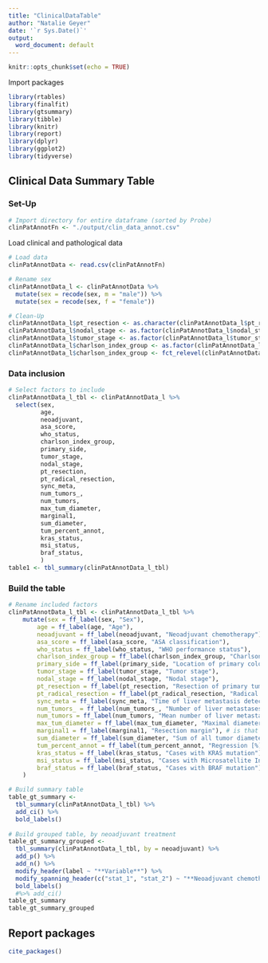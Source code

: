 ```yaml
---
title: "ClinicalDataTable"
author: "Natalie Geyer"
date: '`r Sys.Date()`'
output:
  word_document: default
---
```


```r
knitr::opts_chunk$set(echo = TRUE)
```

Import packages
```r
library(rtables)
library(finalfit)
library(gtsummary)
library(tibble)
library(knitr)
library(report)
library(dplyr)
library(ggplot2)
library(tidyverse)
```

## Clinical Data Summary Table

### Set-Up
```r
# Import directory for entire dataframe (sorted by Probe)
clinPatAnnotFn <- "./output/clin_data_annot.csv"
```

Load clinical and pathological data
```r
# Load data
clinPatAnnotData <- read.csv(clinPatAnnotFn)

# Rename sex
clinPatAnnotData_l <- clinPatAnnotData %>% 
  mutate(sex = recode(sex, m = "male")) %>% 
  mutate(sex = recode(sex, f = "female")) 

# Clean-Up 
clinPatAnnotData_l$pt_resection <- as.character(clinPatAnnotData_l$pt_resection)
clinPatAnnotData_l$nodal_stage <- as.factor(clinPatAnnotData_l$nodal_stage)
clinPatAnnotData_l$tumor_stage <- as.factor(clinPatAnnotData_l$tumor_stage)
clinPatAnnotData_l$charlson_index_group <- as.factor(clinPatAnnotData_l$charlson_index_group)
clinPatAnnotData_l$charlson_index_group <- fct_relevel(clinPatAnnotData_l$charlson_index_group, "6-8", "9", "10-14") 
```

### Data inclusion
```r
# Select factors to include
clinPatAnnotData_l_tbl <- clinPatAnnotData_l %>% 
  select(sex, 
         age,
         neoadjuvant,
         asa_score,
         who_status, 
         charlson_index_group,
         primary_side, 
         tumor_stage, 
         nodal_stage,
         pt_resection,
         pt_radical_resection,
         sync_meta, 
         num_tumors_, 
         num_tumors,
         max_tum_diameter,
         marginal1, 
         sum_diameter, 
         tum_percent_annot, 
         kras_status,
         msi_status,
         braf_status,
         ) 
table1 <- tbl_summary(clinPatAnnotData_l_tbl)
```

### Build the table 
```r
# Rename included factors 
clinPatAnnotData_l_tbl <- clinPatAnnotData_l_tbl %>%
    mutate(sex = ff_label(sex, "Sex"),
        age = ff_label(age, "Age"),
        neoadjuvant = ff_label(neoadjuvant, "Neoadjuvant chemotherapy"),
        asa_score = ff_label(asa_score, "ASA classification"),
        who_status = ff_label(who_status, "WHO performance status"), 
        charlson_index_group = ff_label(charlson_index_group, "Charlson comorbidity index"),
        primary_side = ff_label(primary_side, "Location of primary colon and rectal cancer"), 
        tumor_stage = ff_label(tumor_stage, "Tumor stage"),
        nodal_stage = ff_label(nodal_stage, "Nodal stage"), 
        pt_resection = ff_label(pt_resection, "Resection of primary tumour"),
        pt_radical_resection = ff_label(pt_radical_resection, "Radical resection of primary tumor"), 
        sync_meta = ff_label(sync_meta, "Time of liver metastasis detection"), 
        num_tumors_ = ff_label(num_tumors_, "Number of liver metastases"), # is that correct? OBS!
        num_tumors = ff_label(num_tumors, "Mean number of liver metastases"), # is that correct? OBS!
        max_tum_diameter = ff_label(max_tum_diameter, "Maximal diameter of metastasis"), # is that correct? OBS!
        marginal1 = ff_label(marginal1, "Resection margin"), # is that correct? OBS!
        sum_diameter = ff_label(sum_diameter, "Sum of all tumor diameters"), # is that correct? OBS! 
        tum_percent_annot = ff_label(tum_percent_annot, "Regression [%]"), # is that correct? OBS!
        kras_status = ff_label(kras_status, "Cases with KRAS mutation"), # is that correct? OBS!
        msi_status = ff_label(msi_status, "Cases with Microsatellite Instability"), # is that correct? OBS!
        braf_status = ff_label(braf_status, "Cases with BRAF mutation"), # is that correct? OBS!
    ) 

# Build summary table
table_gt_summary <- 
  tbl_summary(clinPatAnnotData_l_tbl) %>% 
  add_ci() %>%
  bold_labels()
  
# Build grouped table, by neoadjuvant treatment
table_gt_summary_grouped <- 
  tbl_summary(clinPatAnnotData_l_tbl, by = neoadjuvant) %>% 
  add_p() %>%
  add_n() %>%
  modify_header(label ~ "**Variable**") %>%
  modify_spanning_header(c("stat_1", "stat_2") ~ "**Neoadjuvant chemotherapy**") %>%
  bold_labels()
  #%>% add_ci() 
table_gt_summary
table_gt_summary_grouped
```

## Report packages
```r
cite_packages()
```
